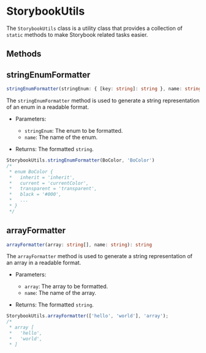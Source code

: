 
<Meta title="Utils/StorybookUtils" />

# StorybookUtils

The `StorybookUtils` class is a utility class that provides a collection of
`static` methods to make Storybook related tasks easier.

## Methods

## stringEnumFormatter

```ts
stringEnumFormatter(stringEnum: { [key: string]: string }, name: string): string
```

The `stringEnumFormatter` method is used to generate a string representation of an enum in
a readable format.

- Parameters:

  - `stringEnum`: The enum to be formatted.
  - `name`: The name of the enum.

- Returns: The formatted `string`.

```ts
StorybookUtils.stringEnumFormatter(BoColor, 'BoColor')
/*
 * enum BoColor {
 *   inherit = 'inherit',
 *   current = 'currentColor',
 *   transparent = 'transparent',
 *   black = '#000',
 *   ...
 * }
 */
```

## arrayFormatter

```ts
arrayFormatter(array: string[], name: string): string
```

The `arrayFormatter` method is used to generate a string representation of an array in
a readable format.

- Parameters:

  - `array`: The array to be formatted.
  - `name`: The name of the array.

- Returns: The formatted `string`.

```ts
StorybookUtils.arrayFormatter(['hello', 'world'], 'array');
/*
 * array [
 *   'hello',
 *   'world',
 * ]
```
